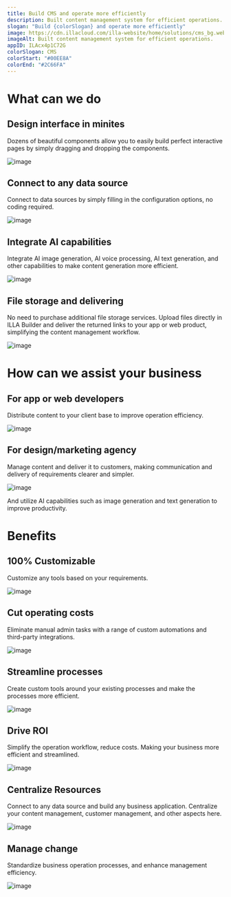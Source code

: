 ```yaml
---
title: Build CMS and operate more efficiently
description: Built content management system for efficient operations. AI-powered, integrate with AI capabilities, enabling you to efficiently create both visual and textual content. File management, support file storage and delivering, simplifying the content management workflow.
slogan: "Build {colorSlogan} and operate more efficiently"
image: https://cdn.illacloud.com/illa-website/home/solutions/cms_bg.webp
imageAlt: Built content management system for efficient operations.
appID: ILAcx4p1C72G
colorSlogan: CMS
colorStart: "#00EE8A"
colorEnd: "#2C66FA"
---
```


# What can we do

## Design interface in minites

Dozens of beautiful components allow you to easily build perfect interactive pages by simply dragging and dropping the components.

![image](https://cdn.illacloud.com/official-website/img/solutions/cms/design-in-minutes.svg)

## Connect to any data source

Connect to data sources by simply filling in the configuration options, no coding required.

![image](https://cdn.illacloud.com/official-website/img/solutions/cms/data-source.svg)

## Integrate AI capabilities

Integrate AI image generation, AI voice processing, AI text generation, and other capabilities to make content generation more efficient.

![image](https://cdn.illacloud.com/official-website/img/solutions/cms/ai.gif)

## File storage and  delivering

No need to purchase additional file storage services. Upload files directly in ILLA Builder and deliver the returned links to your app or web product, simplifying the content management workflow.

![image](https://cdn.illacloud.com/official-website/img/solutions/cms/storage.svg)

# How can we assist your business

## For app or web developers

Distribute content to your client base to improve operation efficiency.

![image](https://cdn.illacloud.com/official-website/img/solutions/cms/developer.svg)

## For design/marketing agency

Manage content and deliver it to customers, making communication and delivery of requirements clearer and simpler.

![image](https://cdn.illacloud.com/official-website/img/solutions/cms/agency.svg)

And utilize AI capabilities such as image generation and text generation to improve productivity.

# Benefits

## 100% Customizable

Customize any tools based on your requirements.

![image](https://cdn.illacloud.com/official-website/img/solutions/custom.svg)

## Cut operating costs

Eliminate manual admin tasks with a range of custom automations and third-party integrations.

![image](https://cdn.illacloud.com/official-website/img/solutions/cut-cost.svg)

## Streamline processes

Create custom tools around your existing processes and make the processes more efficient.

![image](https://cdn.illacloud.com/official-website/img/solutions/process.svg)

## Drive ROI

Simplify the operation workflow, reduce costs. Making your business more efficient and streamlined.

![image](https://cdn.illacloud.com/official-website/img/solutions/roi.svg)

## Centralize Resources

Connect to any data source and build any business application. Centralize your content management, customer management, and other aspects here.

![image](https://cdn.illacloud.com/official-website/img/solutions/centralize.svg)

## Manage change

Standardize business operation processes, and enhance management efficiency.

![image](https://cdn.illacloud.com/official-website/img/solutions/change.svg)
